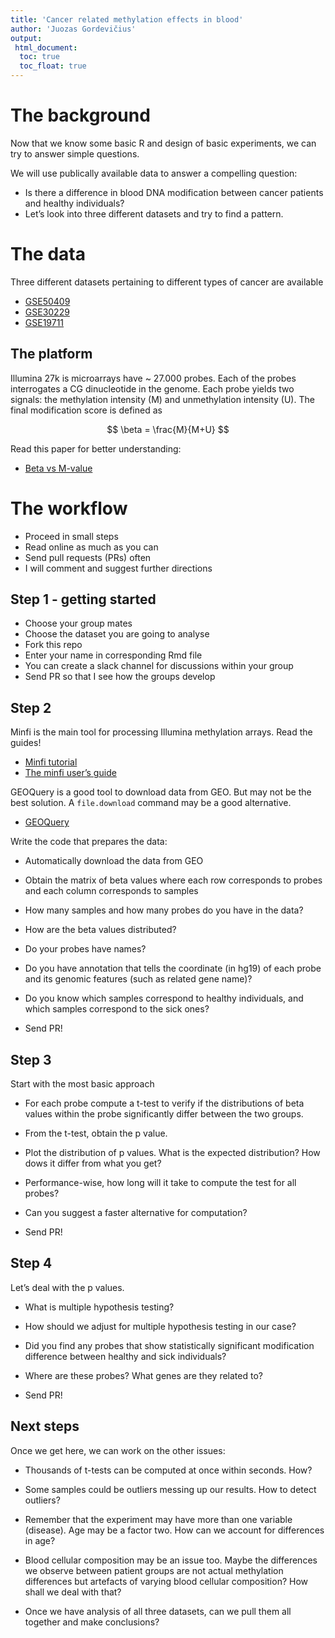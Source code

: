 ```yaml
---
title: 'Cancer related methylation effects in blood'
author: 'Juozas Gordevičius'
output: 
 html_document:
  toc: true
  toc_float: true
---
```


# The background

Now that we know some basic R and design of basic experiments, we can try to 
answer simple questions. 

We will use publically available data to answer a compelling question:

- Is there a difference in blood DNA modification between cancer patients and healthy individuals?
- Let's look into three different datasets and try to find a pattern.

# The data

Three different datasets pertaining to different types of cancer are available

- [GSE50409](https://www.ncbi.nlm.nih.gov/geo/query/acc.cgi?acc=GSE50409)
- [GSE30229](https://www.ncbi.nlm.nih.gov/geo/query/acc.cgi?acc=GSE30229)
- [GSE19711](https://www.ncbi.nlm.nih.gov/geo/query/acc.cgi?acc=GSE19711)


## The platform

Illumina 27k is microarrays have ~ 27.000 probes. Each of the probes interrogates a CG
dinucleotide in the genome. Each probe yields two signals: the methylation intensity (M) and unmethylation intensity (U). The final modification score is defined as 

$$
\beta = \frac{M}{M+U}
$$

Read this paper for better understanding:

- [Beta vs M-value](https://bmcbioinformatics.biomedcentral.com/articles/10.1186/1471-2105-11-587)


# The workflow

- Proceed in small steps
- Read online as much as you can
- Send pull requests (PRs) often
- I will comment and suggest further directions

## Step 1 - getting started

- Choose your group mates
- Choose the dataset you are going to analyse
- Fork this repo
- Enter your name in corresponding Rmd file
- You can create a slack channel for discussions within your group
- Send PR so that I see how the groups develop

## Step 2

Minfi is the main tool for processing Illumina methylation arrays. Read the guides!

- [Minfi tutorial](https://www.bioconductor.org/help/course-materials/2014/BioC2014/minfi_BioC2014.pdf)
- [The minfi user's guide](https://bioconductor.org/packages/release/bioc/vignettes/minfi/inst/doc/minfi.pdf)

GEOQuery is a good tool to download data from GEO. But may not be the best solution. A `file.download` command may be a good alternative.

- [GEOQuery](https://bioconductor.org/packages/release/bioc/html/GEOquery.html)

Write the code that prepares the data:

- Automatically download the data from GEO

- Obtain the matrix of beta values where each row corresponds to probes and each column corresponds to samples

- How many samples and how many probes do you have in the data?

- How are the beta values distributed?

- Do your probes have names?

- Do you have annotation that tells the coordinate (in hg19) of each probe and its genomic features (such as related gene name)?

- Do you know which samples correspond to healthy individuals, and which samples correspond to the sick ones?

- Send PR!

## Step 3

Start with the most basic approach

- For each probe compute a t-test to verify if the distributions of beta values within the probe significantly differ between the two groups.

- From the t-test, obtain the p value.

- Plot the distribution of p values. What is the expected distribution? How dows it differ from what you get?

- Performance-wise, how long will it take to compute the test for all probes?

- Can you suggest a faster alternative for computation?

- Send PR!

## Step 4

Let's deal with the p values.

- What is multiple hypothesis testing?

- How should we adjust for multiple hypothesis testing in our case?

- Did you find any probes that show statistically significant modification difference between healthy and sick individuals?

- Where are these probes? What genes are they related to? 

- Send PR!

## Next steps

Once we get here, we can work on the other issues:

- Thousands of t-tests can be computed at once within seconds. How?

- Some samples could be outliers messing up our results. How to detect outliers?

- Remember that the experiment may have more than one variable (disease). Age may be a factor two. How can we account for differences in age?

- Blood cellular composition may be an issue too. Maybe the differences we observe between patient groups are not actual methylation differences but artefacts of varying blood cellular composition? How shall we deal with that?

- Once we have analysis of all three datasets, can we pull them all together and make conclusions?


